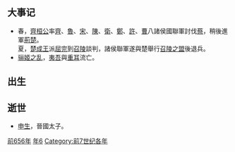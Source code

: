 {{yearTOC|-656|[[周惠王|周惠王]]二十一年 [[魯僖公|魯僖公]]四年 [[齊桓公|齊桓公]]三十年 [[晉献公|晉献公]]二十一年 [[秦穆公|秦穆公]]四年 [[宋桓公|宋桓公]]二十六年 [[楚成王|楚成王]]十六年 [[衛文公|衛文公]]四年 [[陳宣公|陳宣公]]三十七年 [[蔡穆侯|蔡穆侯]]十九年 [[曹昭公|曹昭公]]六年 [[郑文公|郑文公]]十七年 [[燕襄公|燕襄公]]二年 [[杞德公|杞德公]]十七年}}
== 大事记 ==
* 春，[[齊桓公|齊桓公]]率[[齊國|齊]]、[[魯國|魯]]、[[宋國|宋]]、[[陳國|陳]]、[[衛國|衛]]、[[鄭國|鄭]]、[[許國|許]]、[[曹國|曹]]八諸侯國聯軍討伐[[蔡國|蔡]]，稍後進軍[[荊楚|荊楚]]。<br>夏，[[楚成王|楚成王]]派[[屈完|屈完]]到[[召陵區|召陵]]談判，諸侯聯軍遂與楚舉行[[召陵之盟|召陵之盟]]後退兵。
* [[骊姬之乱|骊姬之乱]]，[[晉惠公|夷吾]]與[[晉文公|重耳]]流亡。

== 出生 ==

== 逝世 ==
{{Wikisource year mention}}
* [[申生|申生]]，晉國太子。

[[Category:前656年|]]
[[Category:前650年代|年6]]
[[Category:前7世纪各年|Category:前7世纪各年]]